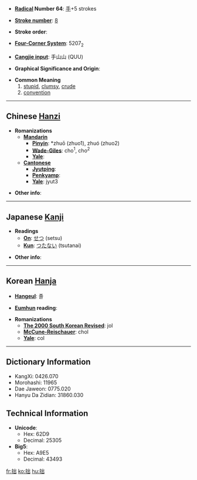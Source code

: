* '''[[Wiktionary:Chinese radical index| Radical]] Number 64''': [[Wiktionary:Chinese radical index 手|手]]+5 strokes

* '''[[Wiktionary:Chinese total strokes index|Stroke number]]''': [[Wiktionary:Chinese total strokes index 8|8]]

* '''Stroke order''': 

* '''[[Wiktionary:Chinese four corner index|Four-Corner System]]''': 5207<sub>2</sub>

* '''[[Wiktionary:Chinese Cangjie index|Cangjie input]]''': 手山山 (QUU)

* '''Graphical Significance and Origin''': 

* '''Common Meaning'''
*#[[stupid]], [[clumsy]], [[crude]]
*# [[convention]]

----

== Chinese [[Hanzi]] ==

* '''Romanizations'''
** '''[[Mandarin]]'''
*** '''[[Pinyin]]''': *zhuō (zhuo1), zhuó (zhuo2)
*** '''[[Wade-Giles]]''': cho<sup>1</sup>, cho<sup>2</sup>
*** '''[[Yale]]''': 
** '''[[Cantonese]]'''
*** '''[[Jyutping]]''':
*** '''[[Penkyamp]]''': 
*** '''[[Yale]]''': jyut3

* '''Other info''': 

----

== Japanese [[Kanji]] ==

* '''Readings'''
** '''[[On]]''': [[せつ]] (setsu)
** '''[[Kun]]''': [[つたない]] (tsutanai)

* '''Other info''':  

----

== Korean [[Hanja]] ==

* '''[[Hangeul]]''': 졸

* '''[[Eumhun]] reading''': 

* '''Romanizations'''
** '''[[The 2000 South Korean Revised Romanization|The 2000 South Korean Revised]]''': jol
** '''[[McCune-Reischauer]]''': chol
** '''[[Yale]]''': col

----

== Dictionary Information ==

* KangXi: 0426.070
* Morohashi: 11965
* Dae Jaweon: 0775.020
* Hanyu Da Zidian: 31860.030

== Technical Information ==

* '''Unicode''':
** Hex: 62D9
** Decimal: 25305
* '''Big5''':
** Hex: A9E5
** Decimal: 43493

[[fr:拙]]
[[ko:拙]]
[[hu:拙]]